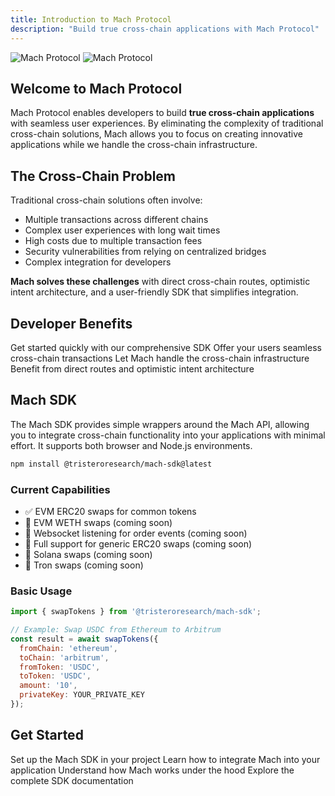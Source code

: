 ```yaml
---
title: Introduction to Mach Protocol
description: "Build true cross-chain applications with Mach Protocol"
---
```


<img
  className="block dark:hidden"
  src="/images/hero-light.png"
  alt="Mach Protocol"
/>
<img
  className="hidden dark:block"
  src="/images/hero-dark.png"
  alt="Mach Protocol"
/>

## Welcome to Mach Protocol

Mach Protocol enables developers to build **true cross-chain applications** with seamless user experiences. By eliminating the complexity of traditional cross-chain solutions, Mach allows you to focus on creating innovative applications while we handle the cross-chain infrastructure.

## The Cross-Chain Problem

Traditional cross-chain solutions often involve:
- Multiple transactions across different chains
- Complex user experiences with long wait times
- High costs due to multiple transaction fees
- Security vulnerabilities from relying on centralized bridges
- Complex integration for developers

**Mach solves these challenges** with direct cross-chain routes, optimistic intent architecture, and a user-friendly SDK that simplifies integration.

## Developer Benefits

<CardGroup cols={2}>
  <Card
    title="Simple Integration"
    icon="code"
    href="/essentials/sdk-installation"
  >
    Get started quickly with our comprehensive SDK
  </Card>
  <Card
    title="Enhanced User Experience"
    icon="user"
    href="/mach/user-guide/using-mach-sdk"
  >
    Offer your users seamless cross-chain transactions
  </Card>
  <Card
    title="Reduced Complexity"
    icon="gear"
    href="/mach/getting-started/mach-architecture"
  >
    Let Mach handle the cross-chain infrastructure
  </Card>
  <Card
    title="Technical Advantages"
    icon="bolt"
    href="/mach/getting-started/integrating-mach"
  >
    Benefit from direct routes and optimistic intent architecture
  </Card>
</CardGroup>

## Mach SDK

The Mach SDK provides simple wrappers around the Mach API, allowing you to integrate cross-chain functionality into your applications with minimal effort. It supports both browser and Node.js environments.

```bash
npm install @tristeroresearch/mach-sdk@latest
```

### Current Capabilities

- ✅ EVM ERC20 swaps for common tokens
- 🔄 EVM WETH swaps (coming soon)
- 🔄 Websocket listening for order events (coming soon)
- 🔄 Full support for generic ERC20 swaps (coming soon)
- 🔄 Solana swaps (coming soon)
- 🔄 Tron swaps (coming soon)

### Basic Usage

```javascript
import { swapTokens } from '@tristeroresearch/mach-sdk';

// Example: Swap USDC from Ethereum to Arbitrum
const result = await swapTokens({
  fromChain: 'ethereum',
  toChain: 'arbitrum',
  fromToken: 'USDC',
  toToken: 'USDC',
  amount: '10',
  privateKey: YOUR_PRIVATE_KEY
});
```

## Get Started

<CardGroup cols={2}>
  <Card
    title="SDK Installation"
    icon="download"
    href="/essentials/sdk-installation"
  >
    Set up the Mach SDK in your project
  </Card>
  <Card
    title="Integrating Mach"
    icon="plug"
    href="/mach/getting-started/integrating-mach"
  >
    Learn how to integrate Mach into your application
  </Card>
  <Card
    title="Architecture Overview"
    icon="building"
    href="/mach/getting-started/mach-architecture"
  >
    Understand how Mach works under the hood
  </Card>
  <Card
    title="API Reference"
    icon="book"
    href="/api-reference/sdk/library"
  >
    Explore the complete SDK documentation
  </Card>
</CardGroup>
